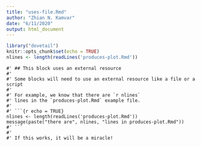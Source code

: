 ```yaml
---
title: "uses-file.Rmd"
author: "Zhian N. Kamvar"
date: "6/11/2020"
output: html_document
---
```


```r
library("dovetail")
knitr::opts_chunk$set(echo = TRUE)
nlines <- length(readLines('produces-plot.Rmd'))
```

```callout
#' ## This block uses an external resource
#' 
#' Some blocks will need to use an external resource like a file or a script
#' 
#' For example, we know that there are `r nlines`
#' lines in the `produces-plot.Rmd` example file.
#'
#' ```{r echo = TRUE}
nlines <- length(readLines('produces-plot.Rmd'))
message(paste("there are", nlines, "lines in produces-plot.Rmd"))
#' ```
#' 
#' If this works, it will be a miracle!
```
